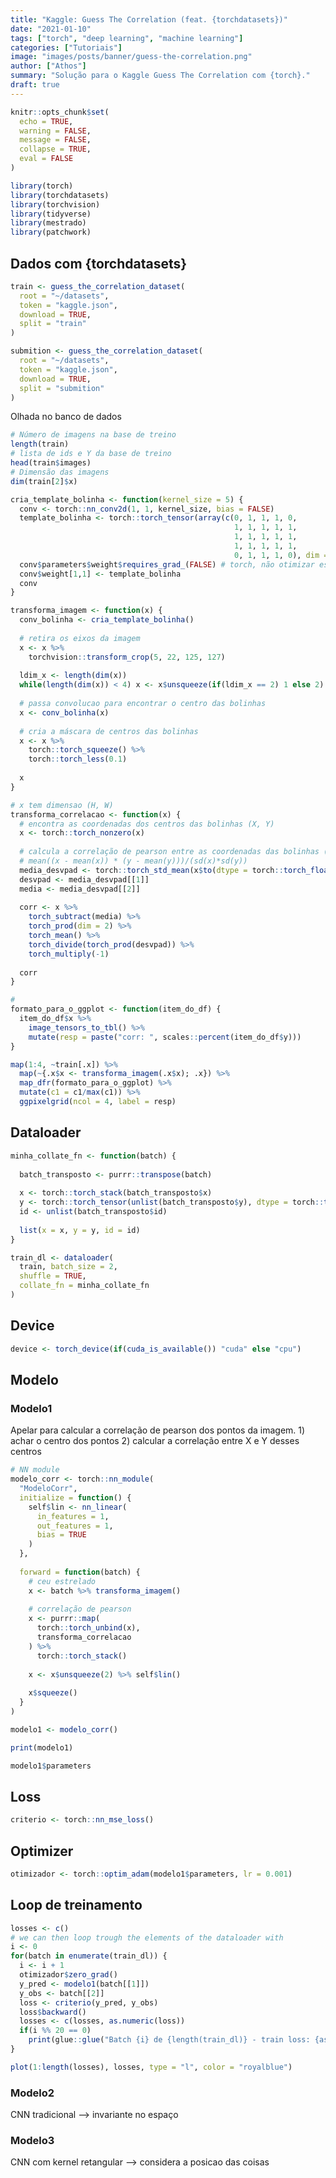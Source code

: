 ```yaml
---
title: "Kaggle: Guess The Correlation (feat. {torchdatasets})"
date: "2021-01-10"
tags: ["torch", "deep learning", "machine learning"]
categories: ["Tutoriais"]
image: "images/posts/banner/guess-the-correlation.png"
author: ["Athos"]
summary: "Solução para o Kaggle Guess The Correlation com {torch}."
draft: true
---
```



```r
knitr::opts_chunk$set(
  echo = TRUE,
  warning = FALSE, 
  message = FALSE, 
  collapse = TRUE,
  eval = FALSE
)
```

```r
library(torch)
library(torchdatasets)
library(torchvision)
library(tidyverse)
library(mestrado)
library(patchwork)
```

## Dados com {torchdatasets}

```r
train <- guess_the_correlation_dataset(
  root = "~/datasets", 
  token = "kaggle.json", 
  download = TRUE, 
  split = "train"
)

submition <- guess_the_correlation_dataset(
  root = "~/datasets", 
  token = "kaggle.json",
  download = TRUE, 
  split = "submition"
)
```

Olhada no banco de dados

```r
# Número de imagens na base de treino
length(train)
# lista de ids e Y da base de treino
head(train$images)
# Dimensão das imagens
dim(train[2]$x)
```


```r
cria_template_bolinha <- function(kernel_size = 5) {
  conv <- torch::nn_conv2d(1, 1, kernel_size, bias = FALSE)
  template_bolinha <- torch::torch_tensor(array(c(0, 1, 1, 1, 0,
                                                  1, 1, 1, 1, 1,
                                                  1, 1, 1, 1, 1,
                                                  1, 1, 1, 1, 1,
                                                  0, 1, 1, 1, 0), dim = c(5,5)))
  conv$parameters$weight$requires_grad_(FALSE) # torch, não otimizar esses params
  conv$weight[1,1] <- template_bolinha
  conv
}

transforma_imagem <- function(x) {
  conv_bolinha <- cria_template_bolinha()
  
  # retira os eixos da imagem
  x <- x %>%
    torchvision::transform_crop(5, 22, 125, 127) 
  
  ldim_x <- length(dim(x))
  while(length(dim(x)) < 4) x <- x$unsqueeze(if(ldim_x == 2) 1 else 2)
  
  # passa convolucao para encontrar o centro das bolinhas
  x <- conv_bolinha(x) 
  
  # cria a máscara de centros das bolinhas
  x <- x %>%
    torch::torch_squeeze() %>%
    torch::torch_less(0.1)
  
  x
}

# x tem dimensao (H, W)
transforma_correlacao <- function(x) {
  # encontra as coordenadas dos centros das bolinhas (X, Y)
  x <- torch::torch_nonzero(x)
  
  # calcula a correlação de pearson entre as coordenadas das bolinhas (X, Y)
  # mean((x - mean(x)) * (y - mean(y)))/(sd(x)*sd(y))
  media_desvpad <- torch::torch_std_mean(x$to(dtype = torch::torch_float()), dim = 1)
  desvpad <- media_desvpad[[1]]
  media <- media_desvpad[[2]]
  
  corr <- x %>% 
    torch_subtract(media) %>% 
    torch_prod(dim = 2) %>% 
    torch_mean() %>%
    torch_divide(torch_prod(desvpad)) %>%
    torch_multiply(-1)
  
  corr
}
```

```r
#
formato_para_o_ggplot <- function(item_do_df) {
  item_do_df$x %>%
    image_tensors_to_tbl() %>% 
    mutate(resp = paste("corr: ", scales::percent(item_do_df$y)))
}

map(1:4, ~train[.x]) %>% 
  map(~{.x$x <- transforma_imagem(.x$x); .x}) %>%
  map_dfr(formato_para_o_ggplot) %>% 
  mutate(c1 = c1/max(c1)) %>%
  ggpixelgrid(ncol = 4, label = resp) 
```


## Dataloader

```r
minha_collate_fn <- function(batch) {
  
  batch_transposto <- purrr::transpose(batch)
  
  x <- torch::torch_stack(batch_transposto$x)
  y <- torch::torch_tensor(unlist(batch_transposto$y), dtype = torch::torch_float())
  id <- unlist(batch_transposto$id)
  
  list(x = x, y = y, id = id)
}
```


```r
train_dl <- dataloader(
  train, batch_size = 2, 
  shuffle = TRUE, 
  collate_fn = minha_collate_fn
)
```


## Device

```r
device <- torch_device(if(cuda_is_available()) "cuda" else "cpu")
```


## Modelo

### Modelo1

Apelar para calcular a correlação de pearson dos pontos da imagem.
1) achar o centro dos pontos
2) calcular a correlação entre X e Y desses centros

```r
# NN module
modelo_corr <- torch::nn_module(
  "ModeloCorr",
  initialize = function() {
    self$lin <- nn_linear(
      in_features = 1, 
      out_features = 1, 
      bias = TRUE
    )
  },
  
  forward = function(batch) {
    # ceu estrelado
    x <- batch %>% transforma_imagem() 
    
    # correlação de pearson
    x <- purrr::map(
      torch::torch_unbind(x), 
      transforma_correlacao
    ) %>%
      torch::torch_stack()
    
    x <- x$unsqueeze(2) %>% self$lin()
    
    x$squeeze()
  }
)

modelo1 <- modelo_corr()

print(modelo1)
```

```r
modelo1$parameters
```

## Loss

```r
criterio <- torch::nn_mse_loss()
```

## Optimizer

```r
otimizador <- torch::optim_adam(modelo1$parameters, lr = 0.001)
```

## Loop de treinamento

```r
losses <- c()
# we can then loop trough the elements of the dataloader with
i <- 0
for(batch in enumerate(train_dl)) {
  i <- i + 1
  otimizador$zero_grad()
  y_pred <- modelo1(batch[[1]])
  y_obs <- batch[[2]]
  loss <- criterio(y_pred, y_obs)
  loss$backward()
  losses <- c(losses, as.numeric(loss))
  if(i %% 20 == 0) 
    print(glue::glue("Batch {i} de {length(train_dl)} - train loss: {as.numeric(loss)}"))
}

plot(1:length(losses), losses, type = "l", color = "royalblue")
```

### Modelo2

CNN tradicional ---> invariante no espaço

### Modelo3

CNN com kernel retangular ----> considera a posicao das coisas

